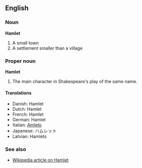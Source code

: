== English ==

=== Noun ===

'''Hamlet'''

# A small town
# A settlement smaller than a village

=== Proper noun ===

'''Hamlet'''

# The main character in Shakespeare's play of the same name.

==== Translations ====

* Danish: Hamlet
* Dutch: Hamlet
* French: Hamlet
* German: Hamlet
* Italian: [[Amleto]]
* Japanese: ハムレット
* Latvian: Hamlets

=== See also ===

* [[w:Hamlet|Wikipedia article on Hamlet]]